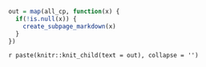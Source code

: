 ```r

out = map(all_cp, function(x) {
  if(!is.null(x)) {
    create_subpage_markdown(x)
  }
})

```

`r paste(knitr::knit_child(text = out), collapse = '')`
